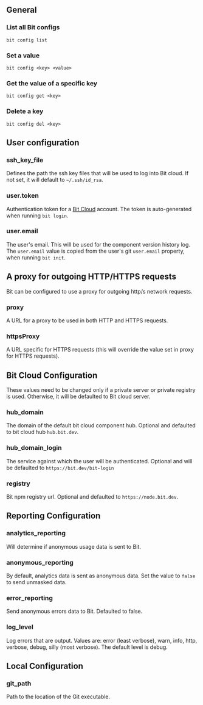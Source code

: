 ## General

### List all Bit configs

```shell
bit config list
```

### Set a value

```shell
bit config <key> <value>
```

### Get the value of a specific key

```shell
bit config get <key>
```

### Delete a key

```shell
bit config del <key>
```

## User configuration

### ssh_key_file

Defines the path the ssh key files that will be used to log into Bit cloud. If not set, it will default to `~/.ssh/id_rsa`.

### user.token

Authentication token for a [Bit Cloud](https://bit.dev) account. The token is auto-generated when running `bit login`.

### user.email

The user's email. This will be used for the component version history log.
The `user.email` value is copied from the user's git `user.email` property, when running `bit init`.

## A proxy for outgoing HTTP/HTTPS requests

Bit can be configured to use a proxy for outgoing http/s network requests.

### proxy

A URL for a proxy to be used in both HTTP and HTTPS requests.

### httpsProxy

A URL specific for HTTPS requests (this will override the value set in proxy for HTTPS requests).

## Bit Cloud Configuration

These values need to be changed only if a private server or private registry is used. Otherwise, it will be defaulted to Bit cloud server.

### hub_domain

The domain of the default bit cloud component hub. Optional and defaulted to bit cloud hub `hub.bit.dev`.

### hub_domain_login

The service against which the user will be authenticated. Optional and will be defaulted to `https://bit.dev/bit-login`

### registry

Bit npm registry url. Optional and defaulted to `https://node.bit.dev`.

## Reporting Configuration

### analytics_reporting

Will determine if anonymous usage data is sent to Bit.

### anonymous_reporting

By default, analytics data is sent as anonymous data. Set the value to `false` to send unmasked data.

### error_reporting

Send anonymous errors data to Bit. Defaulted to false.

### log_level

Log errors that are output. Values are: error (least verbose), warn, info, http, verbose, debug, silly (most verbose). The default level is debug.

## Local Configuration

### git_path

Path to the location of the Git executable.
